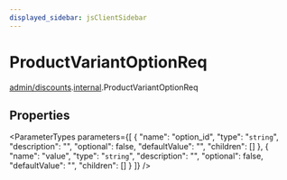 ```yaml
---
displayed_sidebar: jsClientSidebar
---
```



# ProductVariantOptionReq

[admin/discounts](../../modules/admin_discounts.mdx).[internal](../../admin_discounts/modules/admin_discounts.internal.mdx).ProductVariantOptionReq

## Properties

<ParameterTypes parameters={[
  {
    "name": "option_id",
    "type": "`string`",
    "description": "",
    "optional": false,
    "defaultValue": "",
    "children": []
  },
  {
    "name": "value",
    "type": "`string`",
    "description": "",
    "optional": false,
    "defaultValue": "",
    "children": []
  }
]} />
